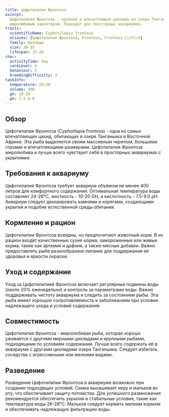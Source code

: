 ```yaml
---
title: Цифотилапия Фронтоза
excerpt:
  Цифотилапия Фронтоза - крупная и впечатляющая цихлида из озера Танганьика, известная своей массивной головой и
  миролюбивым характером. Подходит для просторных аквариумов.
traits:
  scientificName: Cyphotilapia frontosa
  aliases: [Цифотилапия Фронтоза, Frontosa, Frontosa Cichlid]
  family: Цихлиды
  size: 30-35
  lifespan: 15-20
char:
  activityTime: day
  careLevel: 4
  behaviour: 2
  breedingDifficulty: 3
tankInfo:
  temperature: 24-28
  volume: 400
  gh: 10-20
  ph: 7.5-9.0
---
```


## Обзор

Цифотилапия Фронтоза (Cyphotilapia frontosa) - одна из самых впечатляющих цихид, обитающих в озере Танганьика в
Восточной Африке. Эта рыба выделяется своим массивным черепом, большими глазами и впечатляющими размерами. Цифотилапия
Фронтоза миролюбива и лучше всего чувствует себя в просторных аквариумах с укрытиями.

## Требования к аквариуму

Цифотилапия Фронтоза требует аквариум объёмом не менее 400 литров для комфортного содержания. Оптимальная температура
воды составляет 24-28°C, жесткость - 10-20 GH, а кислотность - 7.5-9.0 pH. Аквариум следует декорировать камнями и
корягами, создающими укрытия и подобие естественной среды обитания.

## Кормление и рацион

Цифотилапии Фронтоза всеядны, но предпочитают животный корм. В их рацион входят качественные сухие корма, замороженные
или живые корма, такие как артемия и дафнии, а также мясные добавки. Важно предоставлять рыбе разнообразное питание для
поддержания её здоровья и яркости окраски.

## Уход и содержание

Уход за Цифотилапией Фронтоза включает регулярные подмены воды (около 20% еженедельно) и контроль за параметрами воды.
Важно поддерживать чистоту аквариума и следить за состоянием рыбы. Эта рыба имеет хорошую сопротивляемость к
заболеваниям при условии надлежащего ухода и условий содержания.

## Совместимость

Цифотилапия Фронтоза - миролюбивая рыба, которая хорошо уживается с другими мирными цихлидами и крупными рыбами,
подходящими по условиям содержания. Лучше всего содержать её в аквариуме с другими цихлидами озера Танганьика. Следует
избегать соседства с агрессивными или мелкими видами.

## Разведение

Разведение Цифотилапии Фронтоза в аквариуме возможно при создании подходящих условий. Самка вынашивает икру и мальков во
рту, что обеспечивает защиту потомства. Для успешного размножения рекомендуется обеспечить укрытия и стабильные условия,
такие как температура воды 26-28°C. Мальков следует кормить мелким кормом и обеспечивать надлежащую фильтрацию воды.
